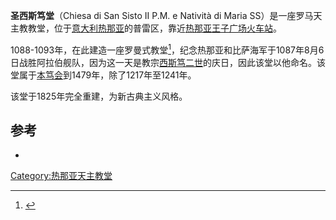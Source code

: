 {{coord|44|24|50.67|N|8|55|34.75|E|scale:2500|display=title}}
'''圣西斯笃堂'''（Chiesa di San Sisto II P.M. e Natività di Maria SS）是一座罗马天主教教堂，位于[[意大利|意大利]][[热那亚|热那亚]]的普雷区，靠近[[热那亚王子广场火车站|热那亚王子广场火车站]]。

1088-1093年，在此建造一座罗曼式教堂<ref name="irollo">{{cite web | url=http://www.irolli.it/chiesa_genova/14/chiesa-di-san-sisto.html | title=Church of San Sisto | publisher=The Rolli palaces of Genoa | accessdate=September 14, 2012 | archive-date=2014-12-31 | archive-url=https://web.archive.org/web/20141231103918/http://www.irolli.it/chiesa_genova/14/chiesa-di-san-sisto.html | dead-url=no }}</ref>，纪念热那亚和比萨海军于1087年8月6日战胜阿拉伯舰队，因为这一天是教宗[[西斯笃二世|西斯笃二世]]的庆日，因此该堂以他命名。该堂属于[[本笃会|本笃会]]到1479年，除了1217年至1241年。

该堂于1825年完全重建，为新古典主义风格。

==参考==
{{Reflist}}
*{{cite book | title=Chiese in Liguria | author=Paglieri, Nadia Pazzini and Paglieri, Rinangelo | year=1990 | location=Genoa | isbn=88-7058-361-9}}

[[Category:热那亚天主教堂|Category:热那亚天主教堂]]